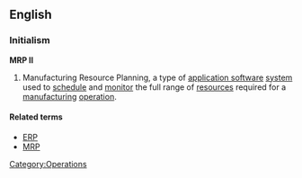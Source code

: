 ==English==

===Initialism===
'''MRP II'''

#{{computing|operations}} Manufacturing Resource Planning, a type of [[application software]] [[system]] used to [[schedule]] and [[monitor]] the full range of [[resources]] required for a [[manufacturing]] [[operation]]. 

====Related terms====
*[[ERP]]
*[[MRP]]

[[Category:Operations]]